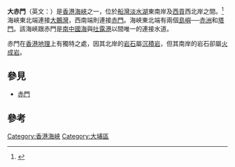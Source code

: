 '''大赤門'''（英文：'''{{lang|en|North Channel}}'''）是[[香港海峽|香港海峽]]之一，位於[[船灣淡水湖|船灣淡水湖]]東南岸及[[西貢區|西貢]]西北岸之間。<ref>{{Cite web|title=地理資訊地圖．香港特別行政區政府提供的香港地圖|url=https://www.map.gov.hk/gm/map/search/keyword/%E5%A4%A7%E8%B5%A4%E9%96%80#0|access-date=2022-06-10|work=www.map.gov.hk}}</ref>海峽東北端連接[[大鵬灣_(南海)|大鵬灣]]，西南端則連接[[赤門_(香港)|赤門]]。海峽東北端有兩個[[島嶼|島嶼]]──[[赤洲|赤洲]]和[[塔門|塔門]]。該海峽跟赤門是[[南中國海|南中國海]]與[[吐露港|吐露港]]以間唯一的連接水道。

赤門在[[香港地理|香港地理]]上有獨特之處，因其北岸的[[岩石|岩石]]屬[[沉積岩|沉積岩]]，但其南岸的岩石卻屬[[火成岩|火成岩]]。

==參見==
*[[赤門_(香港)|赤門]]

== 參考 ==
<references />
{{HK-geo-stub}}
{{香港海峽}}
[[Category:香港海峽|Category:香港海峽]]
[[Category:大埔區|Category:大埔區]]